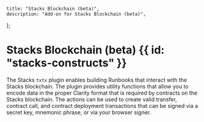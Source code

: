     title: "Stacks Blockchain (beta)",
    description: "Add-on for Stacks Blockchain (beta)",
};

# Stacks Blockchain (beta) {{ id: "stacks-constructs" }}

The Stacks `txtx` plugin enables building Runbooks that interact with the Stacks blockchain. 
The plugin provides utility functions that allow you to encode data in the proper Clarity format that is required by contracts on the Stacks blockchain.
The actions can be used to create valid transfer, contract call, and contract deployment transactions that can be signed via a secret key, mnemonic phrase, or via your browser signer. 
